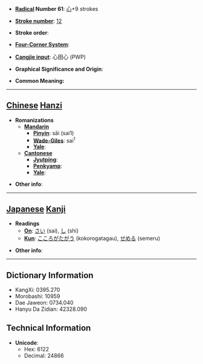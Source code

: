 * '''[[Wiktionary:Chinese radical index| Radical]] Number 61''': [[Wiktionary:Chinese radical index 心|心]]+9 strokes

* '''[[Wiktionary:Chinese total strokes index|Stroke number]]''': [[Wiktionary:Chinese total strokes index 12|12]]

* '''Stroke order''': 

* '''[[Wiktionary:Chinese four corner index|Four-Corner System]]''': 

* '''[[Wiktionary:Chinese Cangjie index|Cangjie input]]''': 心田心 (PWP)

* '''Graphical Significance and Origin''': 

* '''Common Meaning:''' {{substub}}

----

==[[Chinese]] [[Hanzi]]==

* '''Romanizations'''
** '''[[Mandarin]]'''
*** '''[[Pinyin]]''': sāi (sai1)
*** '''[[Wade-Giles]]''': sai<sup>1</sup>
*** '''[[Yale]]''': 
** '''[[Cantonese]]'''
*** '''[[Jyutping]]''':
*** '''[[Penkyamp]]''': 
*** '''[[Yale]]''': 

* '''Other info''': 

----

==[[Japanese]] [[Kanji]]==

* '''Readings'''
** '''[[On]]''': [[さい]] (sai), [[し]] (shi)
** '''[[Kun]]''': [[こころがたがう]] (kokorogatagau), [[せめる]] (semeru)

* '''Other info''':  

----

==Dictionary Information==

* KangXi: 0395.270
* Morobashi: 10959
* Dae Jaweon: 0734.040
* Hanyu Da Zidian: 42328.090

==Technical Information==

* '''Unicode''':
** Hex: 6122
** Decimal: 24866